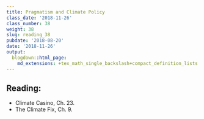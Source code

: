 ```yaml
---
title: Pragmatism and Climate Policy
class_date: '2018-11-26'
class_number: 38
weight: 38
slug: reading_38
pubdate: '2018-08-20'
date: '2018-11-26'
output:
  blogdown::html_page:
    md_extensions: +tex_math_single_backslash+compact_definition_lists
---
```

## Reading:

* Climate Casino, Ch. 23.
* The Climate Fix, Ch. 9.


